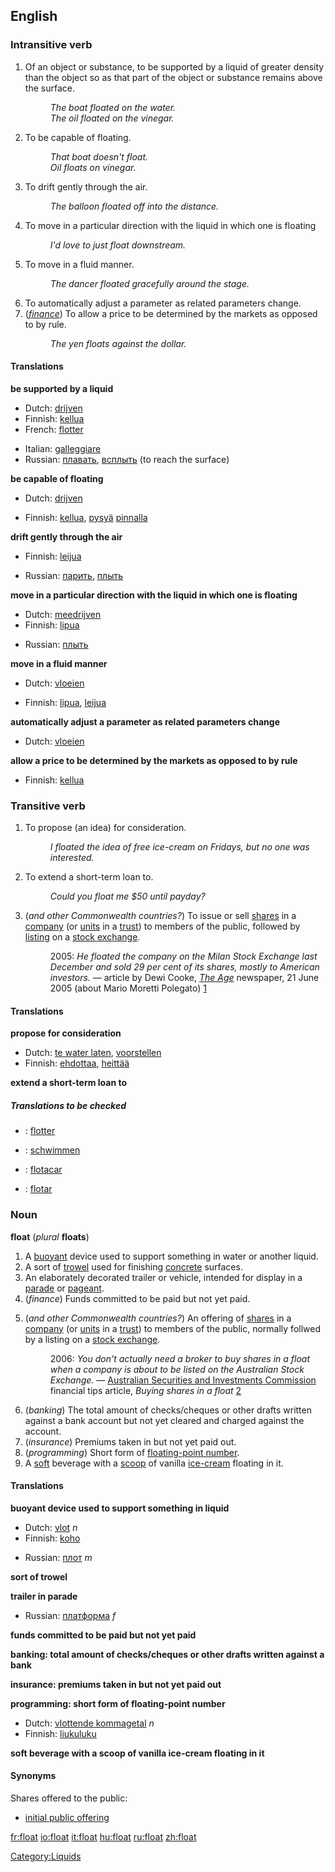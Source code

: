 ==English==

===Intransitive verb===
{{en-infl-reg-consonant|float|||}}

#Of an object or substance, to be supported by a liquid of greater density than the object so as that part of the object or substance remains above the surface.
#:''The boat floated on the water.''
#:''The oil floated on the vinegar.''
#To be capable of floating.
#:''That boat doesn't float.''
#:''Oil floats on vinegar.''
#To drift gently through the air.
#:''The balloon floated off into the distance.''
#To move in a particular direction with the liquid in which one is floating
#:''I'd love to just float downstream.''
#To move in a fluid manner.
#:''The dancer floated gracefully around the stage.''
#To automatically adjust a parameter as related parameters change.
#(''[[finance]]'') To allow a price to be determined by the markets as opposed to by rule.
#:''The yen floats against the dollar.''

====Translations====

'''be supported by a liquid'''
{{top}}
*Dutch: [[drijven]]
*Finnish: [[kellua]]
*French: [[flotter]]
{{mid}}
*Italian: [[galleggiare]]
*Russian: [[плавать]], [[всплыть]] (to reach the surface)
{{bottom}}

'''be capable of floating'''
{{top}}
*Dutch: [[drijven]]
{{mid}}
*Finnish: [[kellua]], [[pysyä]] [[pinta|pinnalla]]
{{bottom}}

'''drift gently through the air'''
{{top}}
*Finnish: [[leijua]]
{{mid}}
*Russian: [[парить]], [[плыть]]
{{bottom}}

'''move in a particular direction with the liquid in which one is floating'''
{{top}}
*Dutch: [[meedrijven]]
*Finnish: [[lipua]]
{{mid}}
*Russian: [[плыть]]
{{bottom}}

'''move in a fluid manner'''
{{top}}
*Dutch: [[vloeien]]
{{mid}}
*Finnish: [[lipua]], [[leijua]]
{{bottom}}

'''automatically adjust a parameter as related parameters change'''
{{top}}
*Dutch: [[vloeien]]
{{mid}}
{{bottom}}

'''allow a price to be determined by the markets as opposed to by rule'''
{{top}}
*Finnish: [[kellua]]
{{mid}}
{{bottom}}

===Transitive verb===
{{en-infl-reg-consonant|float|||}}

#To propose (an idea) for consideration.
#:''I floated the idea of free ice-cream on Fridays, but no one was interested.''
#To extend a short-term loan to.
#:''Could you float me $50 until payday?''
# {{finance}} {{AU}} (''and other Commonwealth countries?'') To issue or sell [[share]]s in a [[company]] (or [[unit]]s in a [[trust]]) to members of the public, followed by [[listing]] on a [[stock exchange]].
#: 2005: ''He floated the company on the Milan Stock Exchange last December and sold 29 per cent of its shares, mostly to American investors.'' &mdash; article by Dewi Cooke, ''[[w:The Age|The Age]]'' newspaper, 21 June 2005 (about Mario Moretti Polegato) [http://www.theage.com.au/news/business/shoemaker-strides-for-world-domination/2005/06/20/1119250927926.html?from=moreStories]

====Translations====

'''propose for consideration'''
{{top}}
*Dutch: [[te water laten]], [[voorstellen]]
*Finnish: [[ehdottaa]], [[heittää]]
{{mid}}
{{bottom}}

'''extend a short-term loan to'''
{{top}}
{{mid}}
{{bottom}}

=====Translations to be checked=====
<!--Remove this section once all of the translations below have been moved into the tables above.-->
{{checktrans}}

*{{ttbc|French}}: [[flotter]]
*{{ttbc|German}}: [[schwimmen]]
*{{ttbc|Ido}}: [[flotacar]]
*{{ttbc|Spanish}}: [[flotar]]

===Noun===
'''float''' (''plural'' '''floats''')

#A [[buoyant]] device used to support something in water or another liquid.
#A sort of [[trowel]] used for finishing [[concrete]] surfaces.
#An elaborately decorated trailer or vehicle, intended for display in a [[parade]] or [[pageant]].
#(''finance'') Funds committed to be paid but not yet paid.
# {{finance}} {{AU}} (''and other Commonwealth countries?'') An offering of [[share]]s in a [[company]] (or [[unit]]s in a [[trust]]) to members of the public, normally follwed by a listing on a [[stock exchange]].
#: 2006: ''You don't actually need a broker to buy shares in a float when a company is about to be listed on the Australian Stock Exchange.'' &mdash; [[w:Australian Securities and Investments Commission|Australian Securities and Investments Commission]] financial tips article, ''Buying shares in a float'' [http://www.fido.asic.gov.au/fido/fido.nsf/print/Buying+shares+in+a+float?opendocument]
#(''banking'') The total amount of checks/cheques or other drafts written against a bank account but not yet cleared and charged against the account.
#(''insurance'') Premiums taken in but not yet paid out.
#(''programming'') Short form of [[floating-point number]].
#A [[soft]] beverage with a [[scoop]] of vanilla [[ice-cream]] floating in it.

====Translations====

'''buoyant device used to support something in liquid'''
{{top}}
*Dutch: [[vlot]] ''n''
*Finnish: [[koho]]
{{mid}}
*Russian: [[плот]] ''m''
{{bottom}}

'''sort of trowel'''
{{top}}
{{mid}}
{{bottom}}

'''trailer in parade'''
{{top}}
{{mid}}
*Russian: [[платформа]] ''f''
{{bottom}}

'''funds committed to be paid but not yet paid'''
{{top}}
{{mid}}
{{bottom}}

'''banking: total amount of checks/cheques or other drafts written against a bank'''
{{top}}
{{mid}}
{{bottom}}

'''insurance: premiums taken in but not yet paid out'''
{{top}}
{{mid}}
{{bottom}}

'''programming: short form of floating-point number'''
{{top}}
*Dutch: [[vlottende kommagetal]] ''n''
*Finnish: [[liukuluku]]
{{mid}}
{{bottom}}

'''soft beverage with a scoop of vanilla ice-cream floating in it'''
{{top}}
{{mid}}
{{bottom}}

====Synonyms====
Shares offered to the public:
* [[initial public offering]]

[[Category:Liquids]]

[[fr:float]]
[[io:float]]
[[it:float]]
[[hu:float]]
[[ru:float]]
[[zh:float]]